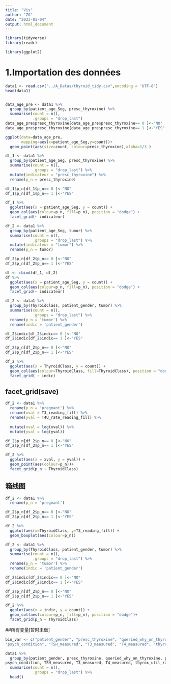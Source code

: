 ```yaml
---
title: "Vis"
author: "ZG"
date: "2023-01-04"
output: html_document
---
```

```r
library(tidyverse)
library(readr)

library(ggplot2)
```

# 1.Importation des données
```r
data1 <- read.csv("../A_Datas/thyroid_tidy.csv",encoding = 'UTF-8')
head(data1)



```
```r
data_age_pre <- data1 %>% 
  group_by(patient_age_Seg, presc_thyroxine) %>% 
  summarise(count = n(),
            .groups = "drop_last")
data_age_pre$presc_thyroxine[data_age_pre$presc_thyroxine== 0 ]<-"NO"
data_age_pre$presc_thyroxine[data_age_pre$presc_thyroxine== 1 ]<-"YES"
```

```r
ggplot(data=data_age_pre,
       mapping=aes(x=patient_age_Seg,y=count))+
  geom_point(aes(size=count, colour=presc_thyroxine),alpha=1/3 )
```
```r
df_1 <- data1 %>% 
  group_by(patient_age_Seg, presc_thyroxine) %>% 
  summarise(count = n(),
            .groups = "drop_last") %>% 
  mutate(indicateur = "presc_thyroxine") %>% 
  rename(p_n = presc_thyroxine)

df_1$p_n[df_1$p_n== 0 ]<-"NO"
df_1$p_n[df_1$p_n== 1 ]<-"YES"

df_1 %>% 
  ggplot(aes(x = patient_age_Seg, y = count)) +
  geom_col(aes(colour=p_n, fill=p_n), position = "dodge") +
  facet_grid(~ indicateur)
```

```r
df_2 <- data1 %>% 
  group_by(patient_age_Seg, tumor) %>% 
  summarise(count = n(),
            .groups = "drop_last") %>% 
  mutate(indicateur = "tumor") %>% 
  rename(p_n = tumor)

df_2$p_n[df_2$p_n== 0 ]<-"NO"
df_2$p_n[df_2$p_n== 1 ]<-"YES"

df <- rbind(df_1, df_2)
df %>% 
  ggplot(aes(x = patient_age_Seg, y = count)) +
  geom_col(aes(colour=p_n, fill=p_n), position = "dodge") +
  facet_grid(~ indicateur)
```

```r
df_2 <- data1 %>% 
  group_by(ThyroidClass, patient_gender, tumor) %>% 
  summarise(count = n(),
            .groups = "drop_last") %>% 
  rename(p_n = 'tumor') %>% 
  rename(indic = 'patient_gender')

df_2$indic[df_2$indic== 0 ]<-"NO"
df_2$indic[df_2$indic== 1 ]<-"YES"

df_2$p_n[df_2$p_n== 0 ]<-"NO"
df_2$p_n[df_2$p_n== 1 ]<-"YES"

df_2 %>% 
  ggplot(aes(x = ThyroidClass, y = count)) +
  geom_col(aes(colour=ThyroidClass, fill=ThyroidClass), position = "dodge")+
  facet_grid( ~ indic)
```


## facet_grid(save)
```r
df_2 <- data1 %>% 
  rename(p_n = 'pregnant') %>% 
  rename(xval = T3_reading_fill) %>% 
  rename(yval = T4U_rate_reading_fill) %>% 
  
  mutate(xval = log(xval)) %>% 
  mutate(yval = log(yval))

df_2$p_n[df_2$p_n== 0 ]<-"NO"
df_2$p_n[df_2$p_n== 1 ]<-"YES"

df_2 %>% 
  ggplot(aes(x = xval, y = yval)) +
  geom_point(aes(colour=p_n))+
  facet_grid(p_n ~ ThyroidClass)
```
## 箱线图
```r
df_2 <- data1 %>% 
  rename(p_n = 'pregnant') 

df_2$p_n[df_2$p_n== 0 ]<-"NO"
df_2$p_n[df_2$p_n== 1 ]<-"YES"

df_2 %>% 
  ggplot(aes(x=ThyroidClass, y=T3_reading_fill)) +
  geom_boxplot(aes(colour=p_n))

```

```r
df_2 <- data1 %>% 
  group_by(ThyroidClass, patient_gender, tumor) %>% 
  summarise(count = n(),
            .groups = "drop_last") %>% 
  rename(p_n = 'tumor') %>% 
  rename(indic = 'patient_gender')

df_2$indic[df_2$indic== 0 ]<-"NO"
df_2$indic[df_2$indic== 1 ]<-"YES"

df_2$p_n[df_2$p_n== 0 ]<-"NO"
df_2$p_n[df_2$p_n== 1 ]<-"YES"

df_2 %>% 
  ggplot(aes(x = indic, y = count)) +
  geom_col(aes(colour=p_n, fill=p_n), position = "dodge")+
  facet_grid(p_n ~ ThyroidClass)
```

##所有变量[暂时未做]
```r
bin_var <- c("patient_gender", "presc_thyroxine", "queried_why_on_thyroxine", "presc_anthyroid_meds", "sick", "pregnant", "thyroid_surgery", "radioactive_iodine_therapyI131", "query_hypothyroid", "query_hyperthyroid", "lithium", "goitre", "tumor", "hypopituitarism", 
"psych_condition", "TSH_measured", "T3_measured", "T4_measured", "thyrox_util_rate_T4U_measured", "FTI_measured")
```

```r
data1 %>% 
  group_by(patient_gender, presc_thyroxine, queried_why_on_thyroxine, presc_anthyroid_meds, sick, pregnant, thyroid_surgery, radioactive_iodine_therapyI131, query_hypothyroid, query_hyperthyroid, lithium, goitre, tumor, hypopituitarism, 
psych_condition, TSH_measured, T3_measured, T4_measured, thyrox_util_rate_T4U_measured, FTI_measured) %>% 
  summarise(count = n(),
            .groups = "drop_last") %>% 
  head()
```

